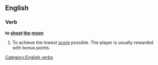==English==

===Verb===
'''to [[shoot]] [[the]] [[moon]]'''

# {{card games}} To achieve the lowest [[score]] possible. The player is usually rewarded with bonus points.

[[Category:English verbs]]
